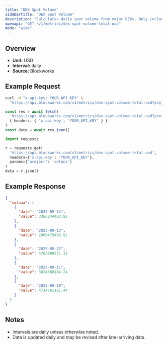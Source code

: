 ```yaml
---
title: "DEX Spot Volume"
sidebarTitle: "DEX Spot Volume"
description: "Calculates daily spot volume from major DEXs. Only includes volumes from fee-paying liquidity pools"
openapi: "GET /v1/metrics/dex-spot-volume-total-usd"
mode: "wide"
---
```


## Overview

- **Unit:** USD
- **Interval:** daily
- **Source:** Blockworks

## Example Request

<CodeGroup>

```bash cURL
curl -H "x-api-key: YOUR_API_KEY" \
  "https://api.blockworks.com/v1/metrics/dex-spot-volume-total-usd?project=solana"
```

```typescript TypeScript
const res = await fetch(
  'https://api.blockworks.com/v1/metrics/dex-spot-volume-total-usd?project=solana',
  { headers: { 'x-api-key': 'YOUR_API_KEY' } }
)
const data = await res.json()
```

```python Python
import requests

r = requests.get(
  'https://api.blockworks.com/v1/metrics/dex-spot-volume-total-usd',
  headers={'x-api-key': 'YOUR_API_KEY'},
  params={'project': 'solana'}
)
data = r.json()
```

</CodeGroup>

## Example Response

```json
{
  "solana": [
    {
      "date": "2025-09-14",
      "value": 3366244403.92
    },
    {
      "date": "2025-09-13",
      "value": 2969479456.92
    },
    {
      "date": "2025-09-12",
      "value": 4763880571.11
    },
    {
      "date": "2025-09-11",
      "value": 3824068184.24
    },
    {
      "date": "2025-09-10",
      "value": 4724701121.44
    }
  ]
}
```

## Notes
- Intervals are daily unless otherwise noted.
- Data is updated daily and may be revised after late-arriving data.